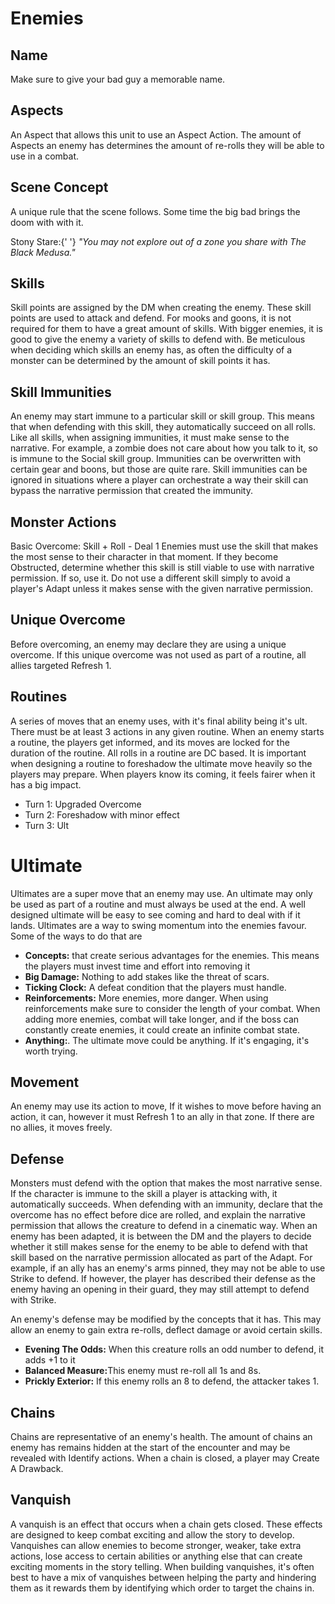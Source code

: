 
# Enemies

## Name

Make sure to give your bad guy a memorable name.

## Aspects

An Aspect that allows this unit to use an Aspect Action. The amount of Aspects an enemy has determines the amount of re-rolls they will be able to use in a combat.

## Scene Concept

A unique rule that the scene follows. Some time the big bad brings the doom with with it.

<Callout emoji="✨" color="pink.700" heading="The Black Medusa's Scene Concept">
    Stony Stare:{' '}
    <em>
        "You may not explore out of a zone you share with The Black Medusa."
    </em>
</Callout>

## Skills

Skill points are assigned by the DM when creating the enemy. These skill points are used to attack and defend. For mooks and goons, it is not required for them to have a great amount of skills. With bigger enemies, it is good to give the enemy a variety of skills to defend with. Be meticulous when deciding which skills an enemy has, as often the difficulty of a monster can be determined by the amount of skill points it has.

## Skill Immunities

An enemy may start immune to a particular skill or skill group. This means that when defending with this skill, they automatically succeed on all rolls. Like all skills, when assigning immunities, it must make sense to the narrative. For example, a zombie does not care about how you talk to it, so is immune to the Social skill group. Immunities can be overwritten with certain gear and boons, but those are quite rare. Skill immunities can be ignored in situations where a player can orchestrate a way their skill can bypass the narrative permission that created the immunity.

## Monster Actions

Basic Overcome: Skill + Roll - Deal 1 Enemies must use the skill that makes the most sense to their character in that moment. If they become Obstructed, determine whether this skill is still viable to use with narrative permission. If so, use it. Do not use a different skill simply to avoid a player's Adapt unless it makes sense with the given narrative permission.

## Unique Overcome

Before overcoming, an enemy may declare they are using a unique overcome. If this unique overcome was not used as part of a routine, all allies targeted Refresh 1.

## Routines

A series of moves that an enemy uses, with it's final ability being it's ult. There must be at least 3 actions in any given routine. When an enemy starts a routine, the players get informed, and its moves are locked for the duration of the routine. All rolls in a routine are DC based. It is important when designing a routine to foreshadow the ultimate move heavily so the players may prepare. When players know its coming, it feels fairer when it has a big impact.

<Callout emoji="✨" color="pink.700" heading="Generic Example Routine">
    <ul>
        <li>Turn 1: Upgraded Overcome</li>
        <li>Turn 2: Foreshadow with minor effect</li>
        <li>Turn 3: Ult</li>
    </ul>
</Callout>

# Ultimate

Ultimates are a super move that an enemy may use. An ultimate may only be used as part of a routine and must always be used at the end. A well designed ultimate will be easy to see coming and hard to deal with if it lands. Ultimates are a way to swing momentum into the enemies favour. Some of the ways to do that are

-   **Concepts:** that create serious advantages for the enemies. This means the players must invest time and effort into removing it
-   **Big Damage:** Nothing to add stakes like the threat of scars.
-   **Ticking Clock:** A defeat condition that the players must handle.
-   **Reinforcements:** More enemies, more danger. When using reinforcements make sure to consider the length of your combat. When adding more enemies, combat will take longer, and if the boss can constantly create enemies, it could create an infinite combat state.
-   **Anything:**. The ultimate move could be anything. If it's engaging, it's worth trying.

## Movement

An enemy may use its action to move, If it wishes to move before having an action, it can, however it must Refresh 1 to an ally in that zone. If there are no allies, it moves freely.

## Defense

Monsters must defend with the option that makes the most narrative sense. If the character is immune to the skill a player is attacking with, it automatically succeeds. When defending with an immunity, declare that the overcome has no effect before dice are rolled, and explain the narrative permission that allows the creature to defend in a cinematic way. When an enemy has been adapted, it is between the DM and the players to decide whether it still makes sense for the enemy to be able to defend with that skill based on the narrative permission allocated as part of the Adapt. For example, if an ally has an enemy's arms pinned, they may not be able to use Strike to defend. If however, the player has described their defense as the enemy having an opening in their guard, they may still attempt to defend with Strike.

An enemy's defense may be modified by the concepts that it has. This may allow an enemy to gain extra re-rolls, deflect damage or avoid certain skills.

<Callout emoji="✨" color='pink.700' heading="Example Defense Concepts">
    <ul>
        <li>
            <strong>Evening The Odds:</strong> When this creature rolls an odd number to defend, it adds +1 to it
        </li>
        <li>
            <strong>Balanced Measure:</strong>This enemy must re-roll all 1s and 8s.
        </li>
        <li>
            <strong>Prickly Exterior:</strong> If this enemy rolls an 8 to defend, the attacker takes 1.
        </li>
    </ul>

</Callout>

## Chains

Chains are representative of an enemy's health. The amount of chains an enemy has remains hidden at the start of the encounter and may be revealed with Identify actions. When a chain is closed, a player may Create A Drawback.

## Vanquish

A vanquish is an effect that occurs when a chain gets closed. These effects are designed to keep combat exciting and allow the story to develop. Vanquishes can allow enemies to become stronger, weaker, take extra actions, lose access to certain abilities or anything else that can create exciting moments in the story telling. When building vanquishes, it's often best to have a mix of vanquishes between helping the party and hindering them as it rewards them by identifying which order to target the chains in.

